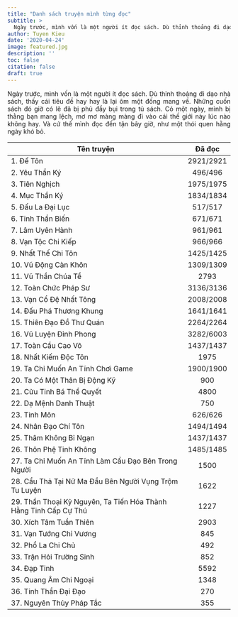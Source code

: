 ```yaml
---
title: "Danh sách truyện mình từng đọc"
subtitle: >
  Ngày trước, mình vốn là một người ít đọc sách. Dù thỉnh thoảng đi dạo nhà sách, thấy cái tiêu đề hay hay là lại ôm một đống mang về. Những cuốn sách đó...
author: Tuyen Kieu  
date: '2020-04-24'
image: featured.jpg
description: ''
toc: false
citation: false
draft: true
---
```


<p style = "text-align: justify">Ngày trước, mình vốn là một người ít đọc sách. Dù thỉnh thoảng đi dạo nhà sách, thấy cái tiêu đề hay hay là lại ôm một đống mang về. Những cuốn sách đó giờ có lẽ đã bị phủ đầy bụi trong tủ sách. Có một ngày, mình bị thằng bạn mang lệch, mơ mơ màng màng đi vào cái thế giới này lúc nào không hay. Và cứ thế mình đọc đến tận bây giờ, như một thói quen hằng ngày khó bỏ. </p>

| Tên truyện|Đã đọc|
|---|:---:|
|1. Đế Tôn|2921/2921|
|2. Yêu Thần Ký|496/496|
|3. Tiên Nghịch|1975/1975|
|4. Mục Thần Ký |1834/1834|
|5. Đấu La Đại Lục |517/517|
|6. Tinh Thần Biến |671/671|
|7. Lâm Uyên Hành |961/961|
|8. Vạn Tộc Chi Kiếp |966/966|
|9. Nhất Thế Chi Tôn |1425/1425|
|10. Vũ Động Càn Khôn |1309/1309|
|11. Vũ Thần Chúa Tể |2793|
|12. Toàn Chức Pháp Sư |3136/3136|
|13. Vạn Cổ Đệ Nhất Tông |2008/2008|
|14. Đấu Phá Thương Khung |1641/1641|
|15. Thiên Đạo Đồ Thư Quán |2264/2264|
|16. Vũ Luyện Đỉnh Phong |3282/6003|
|17. Toàn Cầu Cao Võ |1437/1437|
|18. Nhất Kiếm Độc Tôn |1975|
|19. Ta Chỉ Muốn An Tĩnh Chơi Game |1900/1900|
|20. Ta Có Một Thân Bị Động Kỹ |900|
|21. Cửu Tinh Bá Thể Quyết |4800|
|22. Dạ Mệnh Danh Thuật |750|
|23. Tinh Môn |626/626|
|24. Nhân Đạo Chí Tôn |1494/1494|
|25. Thâm Không Bỉ Ngạn |1437/1437|
|26. Thôn Phệ Tinh Không |1485/1485|
|27. Ta Chỉ Muốn An Tĩnh Làm Cẩu Đạo Bên Trong Người |1500|
|28. Cẩu Thả Tại Nữ Ma Đầu Bên Người Vụng Trộm Tu Luyện|1622|
|29. Thần Thoại Kỷ Nguyên, Ta Tiến Hóa Thành Hằng Tinh Cấp Cự Thú|1227|
|30. Xích Tâm Tuần Thiên |2903|
|31. Vạn Tướng Chi Vương|845|
|32. Phổ La Chi Chủ|492|
|33. Trận Hỏi Trường Sinh|852|
|34. Đạp Tinh|5592|
|35. Quang Âm Chi Ngoại|1348|
|36. Tinh Thần Đại Đạo|270|
|37. Nguyên Thủy Pháp Tắc|355|